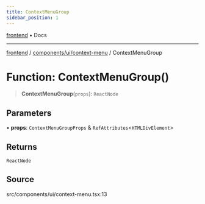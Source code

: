 ```yaml
---
title: ContextMenuGroup
sidebar_position: 1
---
```


[frontend](../../../..) • Docs

***

[frontend](../../../..) / [components/ui/context-menu](..) / ContextMenuGroup

# Function: ContextMenuGroup()

> **ContextMenuGroup**(`props`): `ReactNode`

## Parameters

• **props**: `ContextMenuGroupProps` & `RefAttributes`\<`HTMLDivElement`\>

## Returns

`ReactNode`

## Source

src/components/ui/context-menu.tsx:13
